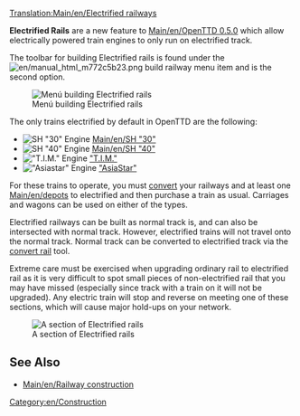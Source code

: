 [[Translation:Main/en/Electrified railways]]{{en/-}}{{Template:Types_of_railways}}

'''Electrified Rails''' are a new feature to [[Main/en/OpenTTD 0.5.0]] which allow electrically powered train engines to only run on electrified track.

The toolbar for building Electrified rails is found under the [[File:en/manual html m772c5b23.png]] build railway menu item and is the second option.

[[File:en/Openttd-rail1.png|none|Menú building Electrified rails]]

The only trains electrified by default in OpenTTD are the following:
*[[File:en/Sh30.png|SH "30" Engine]] [[Main/en/SH "30"]]
*[[File:en/Sh40.png|SH "40" Engine]] [[Main/en/SH "40"]]
*[[File:en/Tim.png|"T.I.M." Engine]] [[Main/en/T.I.M|"T.I.M."]]
*[[File:en/Asiastar.png|"Asiastar" Engine]] [[Main/en/AsiaStar|"AsiaStar"]]

For these trains to operate, you must [[Main/en/Convert rail|convert]] your railways and at least one [[Main/en/depots]] to electrified and then purchase a train as usual. Carriages and wagons can be used on either of the types.

Electrified railways can be built as normal track is, and can also be intersected with normal track. However, electrified trains will not travel onto the normal track. Normal track can be converted to electrified track via the [[Main/en/Convert rail|convert rail]] tool.

Extreme care must be exercised when upgrading ordinary rail to electrified rail as it is very difficult to spot small pieces of non-electrified rail that you may have missed (especially since track with a train on it will not be upgraded).  Any electric train will stop and reverse on meeting one of these sections, which will cause major hold-ups on your network.

[[File:en/Erailways.png|none|frame|A section of Electrified rails]]

{{en/Feature|0.5}}

==See Also==
*[[Main/en/Railway construction]]

[[Category:en/Construction]]